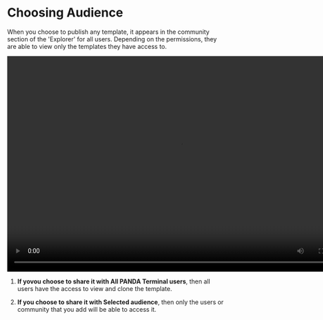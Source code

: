 # Choosing Audience

When you choose to publish any template, it appears in the community section of the 'Explorer' for all users. Depending on the permissions, they are able to view only the templates they have access to.

<video width="800" height="500" autoPlay loop>
  <source
    src="https://panda-website-static.s3.us-east-2.amazonaws.com/user-onboarding/Video_13.mov"
    type="video/mp4"
  ></source>
</video>

1. **If yovou choose to share it with All PANDA Terminal users**, then all users have the access to view and clone the template.

2. **If you choose to share it with Selected audience**, then only the users or community that you add will be able to access it.
